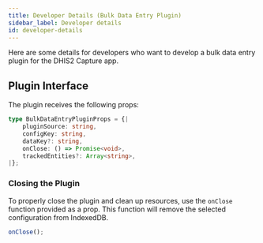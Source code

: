 ```yaml
---
title: Developer Details (Bulk Data Entry Plugin)
sidebar_label: Developer details
id: developer-details
---
```


Here are some details for developers who want to develop a bulk data entry plugin for the DHIS2 Capture app.

## Plugin Interface

The plugin receives the following props:

```ts
type BulkDataEntryPluginProps = {|
    pluginSource: string,    
    configKey: string,  
    dataKey?: string,        
    onClose: () => Promise<void>, 
    trackedEntities?: Array<string>,
|};
```

### Closing the Plugin

To properly close the plugin and clean up resources, use the `onClose` function provided as a prop. This function will remove the selected configuration from IndexedDB.

```ts
onClose();
```

